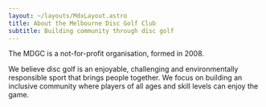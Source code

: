 ```yaml
---
layout: ~/layouts/MdxLayout.astro
title: About the Melbourne Disc Golf Club
subtitle: Building community through disc golf
---
```



<HeroImage
  src={heroImage}
  alt="Kingston Classic 2019 group photo"
  class="aspect-[2/1]"
/>

<Prose>

The MDGC is a not-for-profit organisation, formed in 2008.

We believe disc golf is an enjoyable, challenging and environmentally responsible
sport that brings people together. We focus on building an inclusive community where
players of all ages and skill levels can enjoy the game.

</Prose>

<Grid cols={3}>
	<LinkPanel
		href="/club/membership"
		title="Membership"
		description="Join the club"
		icon="heroicons:users"
	/>
	<LinkPanel
		href="/club/contact"
		title="Contact Us"
		description="Get in touch"
		icon="heroicons:envelope"
	/>
	<LinkPanel
		href="/club/board"
		title="Board"
		description="Meet the team"
		icon="heroicons:user-group"
	/>
</Grid>
